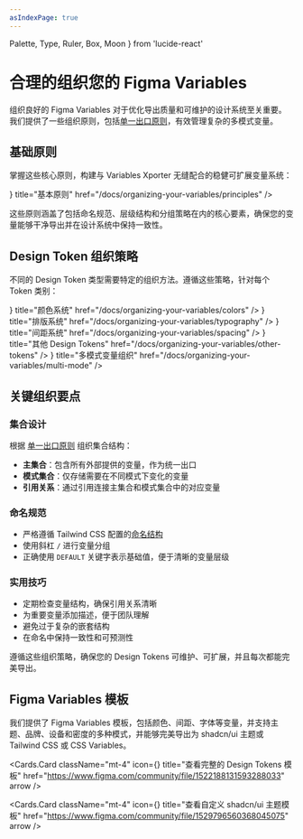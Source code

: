 ```yaml
---
asIndexPage: true
---
```


  Palette,
  Type,
  Ruler,
  Box,
  Moon
} from 'lucide-react'

# 合理的组织您的 Figma Variables

组织良好的 Figma Variables 对于优化导出质量和可维护的设计系统至关重要。我们提供了一些组织原则，包括[单一出口原则](/docs/organizing-your-variables/single-outlet-principle)，有效管理复杂的多模式变量。

## 基础原则

掌握这些核心原则，构建与 Variables Xporter 无缝配合的稳健可扩展变量系统：

<Cards>
  <Cards.Card
    icon={<Type />}
    title="基本原则"
    href="/docs/organizing-your-variables/principles"
  />
</Cards>

这些原则涵盖了包括命名规范、层级结构和分组策略在内的核心要素，确保您的变量能够干净导出并在设计系统中保持一致性。

## Design Token 组织策略

不同的 Design Token 类型需要特定的组织方法。遵循这些策略，针对每个 Token 类别：

<Cards>
  <Cards.Card
    icon={<Palette />}
    title="颜色系统"
    href="/docs/organizing-your-variables/colors"
  />
  <Cards.Card
    icon={<Type />}
    title="排版系统"
    href="/docs/organizing-your-variables/typography"
  />
  <Cards.Card
    icon={<Ruler />}
    title="间距系统"
    href="/docs/organizing-your-variables/spacing"
  />
  <Cards.Card
    icon={<Box />}
    title="其他 Design Tokens"
    href="/docs/organizing-your-variables/other-tokens"
  />
  <Cards.Card
    icon={<Moon />}
    title="多模式变量组织"
    href="/docs/organizing-your-variables/multi-mode"
  />
</Cards>

## 关键组织要点

### 集合设计

根据 [单一出口原则](/docs/organizing-your-variables/single-outlet-principle) 组织集合结构：

- **主集合**：包含所有外部提供的变量，作为统一出口
- **模式集合**：仅存储需要在不同模式下变化的变量
- **引用关系**：通过引用连接主集合和模式集合中的对应变量

### 命名规范

- 严格遵循 Tailwind CSS 配置的[命名结构](/docs/organizing-your-variables/principles/#naming-structure)
- 使用斜杠 `/` 进行变量分组
- 正确使用 `DEFAULT` 关键字表示基础值，便于清晰的变量层级

### 实用技巧

- 定期检查变量结构，确保引用关系清晰
- 为重要变量添加描述，便于团队理解
- 避免过于复杂的嵌套结构
- 在命名中保持一致性和可预测性

遵循这些组织策略，确保您的 Design Tokens 可维护、可扩展，并且每次都能完美导出。

## Figma Variables 模板

我们提供了 Figma Variables 模板，包括颜色、间距、字体等变量，并支持主题、品牌、设备和密度的多种模式，并能够完美导出为 shadcn/ui 主题或 Tailwind CSS 或 CSS Variables。

<Cards.Card
  className="mt-4"
  icon={<Box />}
  title="查看完整的 Design Tokens 模板"
  href="https://www.figma.com/community/file/1522188131593288033"
  arrow
/>

<Cards.Card
  className="mt-4"
  icon={<Box />}
  title="查看自定义 shadcn/ui 主题模板"
  href="https://www.figma.com/community/file/1529796560368045075"
  arrow
/>